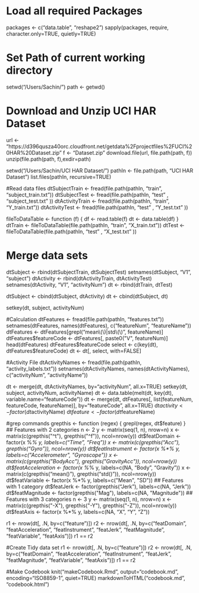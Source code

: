 # Load all required Packages
packages <- c("data.table", "reshape2")
sapply(packages, require, character.only=TRUE, quietly=TRUE)

# Set Path of current working directory
setwd("/Users/Sachin/")
path <- getwd()

# Download and Unzip UCI HAR Dataset
url <- "https://d396qusza40orc.cloudfront.net/getdata%2Fprojectfiles%2FUCI%20HAR%20Dataset.zip"
f <- "Dataset.zip"
download.file(url, file.path(path, f))
unzip(file.path(path, f),exdir=path)

setwd("/Users/Sachin/UCI HAR Dataset/")
pathIn <- file.path(path, "UCI HAR Dataset")
list.files(pathIn, recursive=TRUE)

#Read data files
dtSubjectTrain <- fread(file.path(pathIn, "train", "subject_train.txt"))
dtSubjectTest  <- fread(file.path(pathIn, "test" , "subject_test.txt" ))
dtActivityTrain <- fread(file.path(pathIn, "train", "Y_train.txt"))
dtActivityTest  <- fread(file.path(pathIn, "test" , "Y_test.txt" ))

fileToDataTable <- function (f) {
   df <- read.table(f)
   dt <- data.table(df)
}
dtTrain <- fileToDataTable(file.path(pathIn, "train", "X_train.txt"))
dtTest  <- fileToDataTable(file.path(pathIn, "test" , "X_test.txt" ))

# Merge data sets
dtSubject <- rbind(dtSubjectTrain, dtSubjectTest)
setnames(dtSubject, "V1", "subject")
dtActivity <- rbind(dtActivityTrain, dtActivityTest)
setnames(dtActivity, "V1", "activityNum")
dt <- rbind(dtTrain, dtTest)

dtSubject <- cbind(dtSubject, dtActivity)
dt <- cbind(dtSubject, dt)

setkey(dt, subject, activityNum)

#Calculation
dtFeatures <- fread(file.path(pathIn, "features.txt"))
setnames(dtFeatures, names(dtFeatures), c("featureNum", "featureName"))
dtFeatures <- dtFeatures[grepl("mean\\(\\)|std\\(\\)", featureName)]
dtFeatures$featureCode <- dtFeatures[, paste0("V", featureNum)]
head(dtFeatures)
dtFeatures$featureCode
select <- c(key(dt), dtFeatures$featureCode)
dt <- dt[, select, with=FALSE]

#Activity File
dtActivityNames <- fread(file.path(pathIn, "activity_labels.txt"))
setnames(dtActivityNames, names(dtActivityNames), c("activityNum", "activityName"))

dt <- merge(dt, dtActivityNames, by="activityNum", all.x=TRUE)
setkey(dt, subject, activityNum, activityName)
dt <- data.table(melt(dt, key(dt), variable.name="featureCode"))
dt <- merge(dt, dtFeatures[, list(featureNum, featureCode, featureName)], by="featureCode", all.x=TRUE)
dt$activity <- factor(dt$activityName)
dt$feature <- factor(dt$featureName)

#grep commands
grepthis <- function (regex) {
   grepl(regex, dt$feature)
}
## Features with 2 categories
n <- 2
y <- matrix(seq(1, n), nrow=n)
x <- matrix(c(grepthis("^t"), grepthis("^f")), ncol=nrow(y))
dt$featDomain <- factor(x %*% y, labels=c("Time", "Freq"))
x <- matrix(c(grepthis("Acc"), grepthis("Gyro")), ncol=nrow(y))
dt$featInstrument <- factor(x %*% y, labels=c("Accelerometer", "Gyroscope"))
x <- matrix(c(grepthis("BodyAcc"), grepthis("GravityAcc")), ncol=nrow(y))
dt$featAcceleration <- factor(x %*% y, labels=c(NA, "Body", "Gravity"))
x <- matrix(c(grepthis("mean()"), grepthis("std()")), ncol=nrow(y))
dt$featVariable <- factor(x %*% y, labels=c("Mean", "SD"))
## Features with 1 category
dt$featJerk <- factor(grepthis("Jerk"), labels=c(NA, "Jerk"))
dt$featMagnitude <- factor(grepthis("Mag"), labels=c(NA, "Magnitude"))
## Features with 3 categories
n <- 3
y <- matrix(seq(1, n), nrow=n)
x <- matrix(c(grepthis("-X"), grepthis("-Y"), grepthis("-Z")), ncol=nrow(y))
dt$featAxis <- factor(x %*% y, labels=c(NA, "X", "Y", "Z"))

r1 <- nrow(dt[, .N, by=c("feature")])
r2 <- nrow(dt[, .N, by=c("featDomain", "featAcceleration", "featInstrument", "featJerk", "featMagnitude", "featVariable", "featAxis")])
r1 == r2

#Create Tidy data set
r1 <- nrow(dt[, .N, by=c("feature")])
r2 <- nrow(dt[, .N, by=c("featDomain", "featAcceleration", "featInstrument", "featJerk", "featMagnitude", "featVariable", "featAxis")])
r1 == r2

#Make Codebook
knit("makeCodebook.Rmd", output="codebook.md", encoding="ISO8859-1", quiet=TRUE)
markdownToHTML("codebook.md", "codebook.html")



